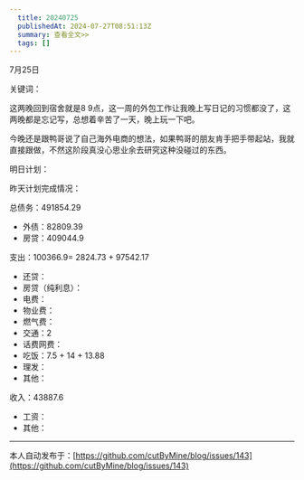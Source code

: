 ```yaml
---
  title: 20240725
  publishedAt: 2024-07-27T08:51:13Z
  summary: 查看全文>>
  tags: []
---
```


7月25日 

关键词：

这两晚回到宿舍就是8 9点，这一周的外包工作让我晚上写日记的习惯都没了，这两晚都是忘记写，总想着辛苦了一天，晚上玩一下吧。

今晚还是跟鸭哥说了自己海外电商的想法，如果鸭哥的朋友肯手把手带起站，我就直接跟做，不然这阶段真没心思业余去研究这种没碰过的东西。

明日计划：

昨天计划完成情况：

总债务：491854.29
- 外债：82809.39
- 房贷：409044.9

支出：100366.9= 2824.73 + 97542.17
- 还贷：
- 房贷（纯利息）：
- 电费：
- 物业费：
- 燃气费：
- 交通：2
- 话费网费：
- 吃饭：7.5 + 14 + 13.88
- 理发：
- 其他：

收入：43887.6
- 工资：
- 其他：


---
本人自动发布于：[https://github.com/cutByMine/blog/issues/143](https://github.com/cutByMine/blog/issues/143)
